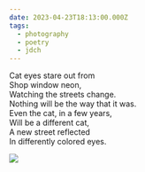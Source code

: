 ```yaml
---
date: 2023-04-23T18:13:00.000Z
tags:
  - photography
  - poetry
  - jdch
---
```

Cat eyes stare out from<br/>
Shop window neon,<br/>
Watching the streets change.<br/>
Nothing will be the way that it was.<br/>
Even the cat, in a few years,<br/>
Will be a different cat,<br/>
A new street reflected<br/>
In differently colored eyes.

![](../../assets/photos/20230423-IMG_5616.jpg)